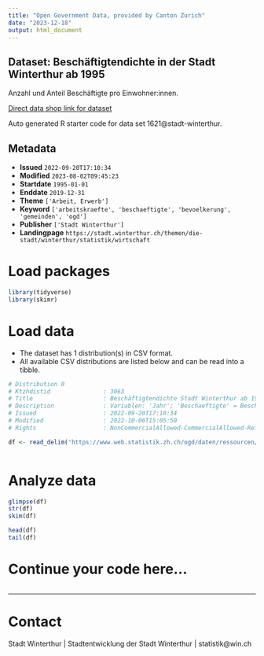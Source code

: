 ```yaml
---
title: "Open Government Data, provided by Canton Zurich"
date: "2023-12-18"
output: html_document
---
```


## Dataset: Beschäftigtendichte in der Stadt Winterthur ab 1995

Anzahl und Anteil Beschäftigte pro Einwohner:innen.

[Direct data shop link for dataset](https://www.zh.ch/de/politik-staat/statistik-daten/datenkatalog.html#/datasets/1621@stadt-winterthur)

Auto generated R starter code for data set 1621@stadt-winterthur.

## Metadata

- **Issued** `2022-09-20T17:10:34`
- **Modified** `2023-08-02T09:45:23`
- **Startdate** `1995-01-01`
- **Enddate** `2019-12-31`
- **Theme** `['Arbeit, Erwerb']`
- **Keyword** `['arbeitskraefte', 'beschaeftigte', 'bevoelkerung', 'gemeinden', 'ogd']`
- **Publisher** `['Stadt Winterthur']`
- **Landingpage** `https://stadt.winterthur.ch/themen/die-stadt/winterthur/statistik/wirtschaft`


# Load packages

```r

library(tidyverse)
library(skimr)

```

# Load data

-   The dataset has 1 distribution(s) in CSV format.
-   All available CSV distributions are listed below and can be read into a tibble.

```r

# Distribution 0
# Ktzhdistid               : 3063
# Title                    : Beschäftigtendichte Stadt Winterthur ab 1995
# Description              : Variablen: 'Jahr'; 'Beschaeftigte' = Beschäftigte in der Stadt Winterthur; 'Einwohner' = Einwohner_innen in der Stadt Winterthur; 'Beschaeftigtendichte' = Anzahl Beschäftigte geteilt durch Anzahl Einwohner_innen.
# Issued                   : 2022-09-20T17:10:34
# Modified                 : 2022-10-06T15:05:50
# Rights                   : NonCommercialAllowed-CommercialAllowed-ReferenceRequired

df <- read_delim('https://www.web.statistik.zh.ch/ogd/daten/ressourcen/KTZH_00001621_00003063.csv')



```

# Analyze data

```r

glimpse(df)
str(df)
skim(df)

head(df)
tail(df)

```

# Continue your code here...

```r

```

------------------------------------------------------------------------

# Contact

Stadt Winterthur | Stadtentwicklung der Stadt Winterthur | statistik@win.ch
